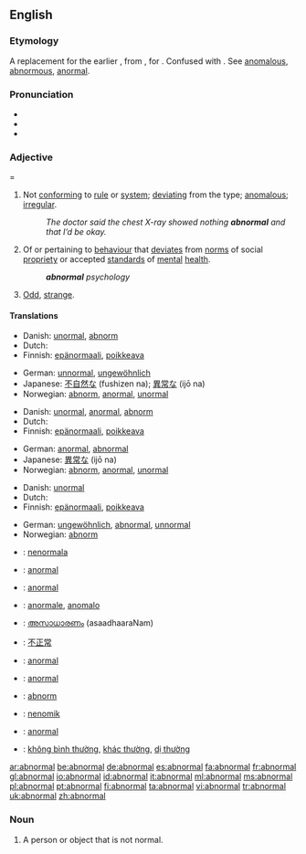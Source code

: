 ==English==

===Etymology===
A replacement for the earlier {{term|anormal}}, from {{F.}} {{term|anormal|lang=fr}}, {{LL.}} {{term|anormalus|lang=la}} for {{Gr.}} {{term|anomalus}}. Confused with {{L.}} {{term|abnormis}}. See [[anomalous]], [[abnormous]], [[anormal]].

===Pronunciation===
* {{audio|en-us-abnormal.ogg|Audio (US)}}
*{{IPA|æbˈnɔɹməl}}
* {{rhymes|ɔː(r)məl}}

===Adjective====
{{en-adj}}

# Not [[conform]]ing to [[rule]] or [[system]]; [[deviating]] from the type; [[anomalous]]; [[irregular]].
#: ''The doctor said the chest X-ray showed nothing '''abnormal''' and that I’d be okay.''
# Of or pertaining to [[behaviour]] that [[deviate]]s from [[norm]]s of social [[propriety]] or accepted [[standard]]s of [[mental]] [[health]].
#: '''''abnormal''' psychology''
# {{informal}} [[Odd]], [[strange]].

====Translations====
{{trans-top|not conforming to rule or system}}
*Danish: [[unormal]], [[abnorm]]
*Dutch: {{t|nl|abnormaal}}
*Finnish: [[epänormaali]], [[poikkeava]]
{{trans-mid}}
*German: [[unnormal]], [[ungewöhnlich]]
*Japanese: [[不自然な]] (fushizen na); [[異常な]] (ijō na)
*Norwegian: [[abnorm]], [[anormal]], [[unormal]]
{{trans-bottom}}

{{trans-top|of or pertaining to behaviour that deviates from norms}}
*Danish: [[unormal]], [[anormal]], [[abnorm]]
*Dutch: {{t|nl|abnormaal}}
*Finnish: [[epänormaali]], [[poikkeava]]
{{trans-mid}}
*German: [[anormal]], [[abnormal]]
*Japanese: [[異常な]] (ijō na)
*Norwegian: [[abnorm]], [[anormal]], [[unormal]]
{{trans-bottom}}

{{trans-top|odd, strange}}
*Danish: [[unormal]]
*Dutch: {{t|nl|abnormaal}}
*Finnish: [[epänormaali]], [[poikkeava]]
{{trans-mid}}
*German: [[ungewöhnlich]], [[abnormal]], [[unnormal]]
*Norwegian: [[abnorm]]
{{trans-bottom}}

{{checktrans-top}}
*{{ttbc|Esperanto}}: [[nenormala]]
*{{ttbc|French}}: [[anormal]]
*{{ttbc|Interlingua}}: [[anormal]]
*{{ttbc|Italian}}: [[anormale]], [[anomalo]]
{{checktrans-mid}}
*{{ttbc|Malayalam}}: [[അസാധാരണം]] (asaadhaaraNam)
*{{ttbc|Mandarin Chinese}}: [[不正常]]
*{{ttbc|Portuguese}}: [[anormal]]
*{{ttbc|Spanish}}: [[anormal]]
*{{ttbc|Swedish}}: [[abnorm]]
*{{ttbc|Volapük}}: [[nenomik]]
*{{ttbc|Turkish}}: [[anormal]]
*{{ttbc|Vietnamese}}: [[không bình thường]], [[khác thường]], [[dị thường]]
{{checktrans-bottom}}

[[ar:abnormal]]
[[be:abnormal]]
[[de:abnormal]]
[[es:abnormal]]
[[fa:abnormal]]
[[fr:abnormal]]
[[gl:abnormal]]
[[io:abnormal]]
[[id:abnormal]]
[[it:abnormal]]
[[ml:abnormal]]
[[ms:abnormal]]
[[pl:abnormal]]
[[pt:abnormal]]
[[fi:abnormal]]
[[ta:abnormal]]
[[vi:abnormal]]
[[tr:abnormal]]
[[uk:abnormal]]
[[zh:abnormal]]

===Noun===
{{en-noun}}
#A person or object that is not normal.